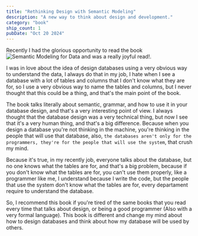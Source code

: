 ```yaml
---
title: "Rethinking Design with Semantic Modeling"
description: "A new way to think about design and development."
category: "book"
ship_count: 1
pubDate: "Oct 20 2024"
---
```


Recently I had the glorious opportunity to read the book ![Semantic Modeling for Data](https://www.amazon.com.mx/Semantic-Modeling-Data-Avoiding-Pitfalls-ebook/dp/B08GB7PNQT/ref=sr_1_1?__mk_es_MX=%C3%85M%C3%85%C5%BD%C3%95%C3%91&crid=218BV0EXQ34PI&dib=eyJ2IjoiMSJ9.MUtyHSOldH9THjoxCOqsubYoDfvRQvfCXyHcvwclkI_vvkmW7fd1J-eSU2byPbjRgJLqOmQ_MOGFWc2Bvqgp73hMfuf1phHRjqORz4oK3FEBpVv83rKbdM-biHL2a9F0loT9PdruGwUJrbiOuvij0KO05tqKL67RyLMlUTcgg4dOd302ma0f1XV0Og2fbv1813LRnto9gSB6xTdHQt9pXsH0et62b2hFShUbnlsJHLg4dfQsdKcuVdAjSk-IBNv785KE1EIhQl8agufewAJDt_evxEhdCH-cUHBq6WOD9uY.X1d-G5PRt80HP6K3vRJpGuWHFBP9SP-jZrE7JURStWU&dib_tag=se&keywords=semantic+modeling&qid=1729456702&sprefix=semantic+modelin%2Caps%2C312&sr=8-1) and was a really joyful read!.

I was in love about the idea of design databases using a very obvious way to understand the data, I always do that in my job, I hate when I see a database with a lot of tables and columns that I don't know what they are for, so I use a very obvious way to name the tables and columns, but I never thought that this could be a thing, and that's the main point of the book.

The book talks literally about semantic, grammar, and how to use it in your database design, and that's a very interesting point of view. I always thought that the database design was a very technical thing, but now I see that it's a very human thing, and that's a big difference. Because when you design a database you're not thinking in the machine, you're thinking in the people that will use that database, also, `the databases aren't only for the programmers, they're for the people that will use the system`, that crush my mind.

Because it's true, in my recently job, everyone talks about the database, but no one knows what the tables are for, and that's a big problem, because if you don't know what the tables are for, you can't use them properly, like a programmer like me, I understand because I write the code, but the people that use the system don't know what the tables are for, every departament require to understand the database.

So, I recommend this book if you're tired of the same books that you read every time that talks about design, or being a good programmer (Also with a very formal language). This book is different and change my mind about how to design databases and think about how my database will be used by others.
